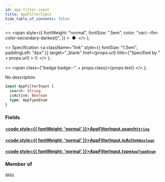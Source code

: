 ```yaml
---
id: app-filter-input
title: AppFilterInput
hide_table_of_contents: false
---
```


  <>
    <span
      style={{
        fontWeight: "normal",
        fontSize: ".5em",
        color: "var(--ifm-color-secondary-darkest)",
      }}
    >
      &nbsp;●&nbsp;
    </span>
  </>
);

  <>
    Specification
    <a
      className="link"
      style={{ fontSize: "1.5em", paddingLeft: "4px" }}
      target="\_blank"
      href={props.url}
      title={"Specified by " + props.url}
    >
      ⎘
    </a>
  </>
);

  <>
    <span class={"badge badge--" + props.class}>{props.text}</span>
  </>
);

No description

```graphql
input AppFilterInput {
  search: String
  isActive: Boolean
  type: AppTypeEnum
}
```

### Fields

#### [<code style={{ fontWeight: 'normal' }}>AppFilterInput.<b>search</b></code>](#)<Bullet />[`String`](../../../developer/api-reference/scalars/string) <Badge class="secondary" text="scalar"/>

>

#### [<code style={{ fontWeight: 'normal' }}>AppFilterInput.<b>isActive</b></code>](#)<Bullet />[`Boolean`](../../../developer/api-reference/scalars/boolean) <Badge class="secondary" text="scalar"/>

>

#### [<code style={{ fontWeight: 'normal' }}>AppFilterInput.<b>type</b></code>](#)<Bullet />[`AppTypeEnum`](../../../developer/api-reference/enums/app-type-enum) <Badge class="secondary" text="enum"/>

>

### Member of

[`apps`](../../../developer/api-reference/queries/apps) <Badge class="secondary" text="query"/>
